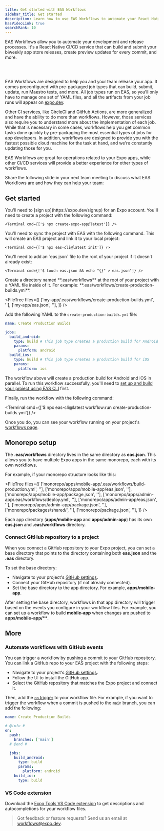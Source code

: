 ```yaml
---
title: Get started with EAS Workflows
sidebar_title: Get started
description: Learn how to use EAS Workflows to automate your React Native CI/CD development and release processes.
hasVideoLink: true
searchRank: 10
---
```



EAS Workflows allow you to automate your development and release processes. It's a React Native CI/CD service that can build and submit your biweekly app store releases, create preview updates for every commit, and more.

<VideoBoxLink
  videoId="OJ2u9tQCpr4"
  title="Watch: Get Started with EAS Workflows"
  description="Learn how to automate some of the most common processes that every app development team must tackle: creating development builds, publishing preview updates, and deploying to production."
/>

<br />
<br />

<Collapsible summary="How do workflows compare to other CI services?">

EAS Workflows are designed to help you and your team release your app. It comes preconfigured with pre-packaged job types that can build, submit, update, run Maestro tests, and more. All job types run on EAS, so you'll only have to manage one set of YAML files, and all the artifacts from your job runs will appear on [expo.dev](https://expo.dev/).

Other CI services, like CircleCI and GitHub Actions, are more generalized and have the ability to do more than workflows. However, those services also require you to understand more about the implementation of each job. While that is necessary in some cases, workflows help you get common tasks done quickly by pre-packaging the most essential types of jobs for app developers. In addition, workflows are designed to provide you with the fastest possible cloud machine for the task at hand, and we're constantly updating those for you.

EAS Workflows are great for operations related to your Expo apps, while other CI/CD services will provide a better experience for other types of workflows.

</Collapsible>

<Collapsible summary="Considering Workflows? Share the following slide in your next team meeting">
Share the following slide in your next team meeting to discuss what EAS Workflows are and how they can help your team:

<DownloadSlide
  title="EAS Workflows CI/CD sync slide"
  description="Learn the benefits of using EAS Workflows to automate your CI/CD processes."
  imageUrl="/static/images/eas-workflows/eas-worfklows-slide.png"
/>
</Collapsible>

## Get started

<Prerequisites numberOfRequirements={4}>
  <Requirement number={1} title="Sign up for an Expo account">
    You'll need to [sign up](https://expo.dev/signup) for an Expo account.
  </Requirement>
  <Requirement number={2} title="Create a project">
    You'll need to create a project with the following command:

    <Terminal cmd={['$ npx create-expo-app@latest']} />

  </Requirement>
  <Requirement number={3} title="Sync the project with EAS">
    You'll need to sync the project with EAS with the following command. This will create an EAS project and link it to your local project:

    <Terminal cmd={['$ npx eas-cli@latest init']} />

  </Requirement>
  <Requirement number={4} title="Add eas.json">
    You'll need to add an `eas.json` file to the root of your project if it doesn't already exist:

    <Terminal cmd={['$ touch eas.json && echo "{}" > eas.json']} />

  </Requirement>
</Prerequisites>

<Step label="1">
  Create a directory named **.eas/workflows** at the root of your project with a YAML file inside of
  it. For example: **.eas/workflows/create-production-builds.yml**.

  <FileTree
  files={[
    ['my-app/.eas/workflows/create-production-builds.yml', ''],
    ['my-app/eas.json', ''],
  ]}
/>
</Step>

<Step label="2">

Add the following YAML to the `create-production-builds.yml` file:

```yaml .eas/workflows/create-production-builds.yml
name: Create Production Builds

jobs:
  build_android:
    type: build # This job type creates a production build for Android
    params:
      platform: android
  build_ios:
    type: build # This job type creates a production build for iOS
    params:
      platform: ios
```

The workflow above will create a production build for Android and iOS in parallel. To run this workflow successfully, you'll need to [set up and build your project using EAS CLI](/build/setup/) first.

</Step>

<Step label="3">

Finally, run the workflow with the following command:

<Terminal cmd={['$ npx eas-cli@latest workflow:run create-production-builds.yml']} />

Once you do, you can see your workflow running on your project's [workflows page](https://expo.dev/accounts/[account]/projects/[projectName]/workflows).

</Step>

## Monorepo setup

The **.eas/workflows** directory lives in the same directory as **eas.json**. This allows you to have multiple Expo apps in the same monorepo, each with its own workflows.

For example, if your monorepo structure looks like this:

<FileTree
  files={[
    ['monorepo/apps/mobile-app/.eas/workflows/build-production.yml', ''],
    ['monorepo/apps/mobile-app/eas.json', ''],
    ['monorepo/apps/mobile-app/package.json', ''],
    ['monorepo/apps/admin-app/.eas/workflows/deploy.yml', ''],
    ['monorepo/apps/admin-app/eas.json', ''],
    ['monorepo/apps/admin-app/package.json', ''],
    ['monorepo/packages/shared/', ''],
    ['monorepo/package.json', ''],
  ]}
/>

Each app directory (**apps/mobile-app** and **apps/admin-app**) has its own **eas.json** and **.eas/workflows** directory.

### Connect GitHub repository to a project

When you connect a GitHub repository to your Expo project, you can set a base directory that points to the directory containing both **eas.json** and the **.eas** directory.

To set the base directory:

- Navigate to your project's [GitHub settings](https://expo.dev/accounts/%5Baccount%5D/projects/%5BprojectName%5D/github).
- Connect your GitHub repository (if not already connected).
- Set the base directory to the app directory. For example, **apps/mobile-app**.

After setting the base directory, workflows in that app directory will trigger based on the events you configure in your workflow files. For example, you can set up a workflow to build **mobile-app** when changes are pushed to **apps/mobile-app/\*\***.

## More

### Automate workflows with GitHub events

You can trigger a workflow by pushing a commit to your GitHub repository. You can link a GitHub repo to your EAS project with the following steps:

- Navigate to your project's [GitHub settings](https://expo.dev/accounts/%5Baccount%5D/projects/%5BprojectName%5D/github).
- Follow the UI to install the GitHub app.
- Select the GitHub repository that matches the Expo project and connect it.

Then, add the [`on` trigger](/eas/workflows/syntax/#on) to your workflow file. For example, if you want to trigger the workflow when a commit is pushed to the `main` branch, you can add the following:

```yaml .eas/workflows/create-production-builds.yml
name: Create Production Builds

# @info #
on:
  push:
    branches: ['main']
  # @end #

  jobs:
    build_android:
      type: build
      params:
        platform: android
    build_ios:
      type: build
```

### VS Code extension

Download the [Expo Tools VS Code extension](https://marketplace.visualstudio.com/items?itemName=expo.vscode-expo-tools) to get descriptions and autocompletions for your workflow files.

> Got feedback or feature requests? Send us an email at workflows@expo.dev.
